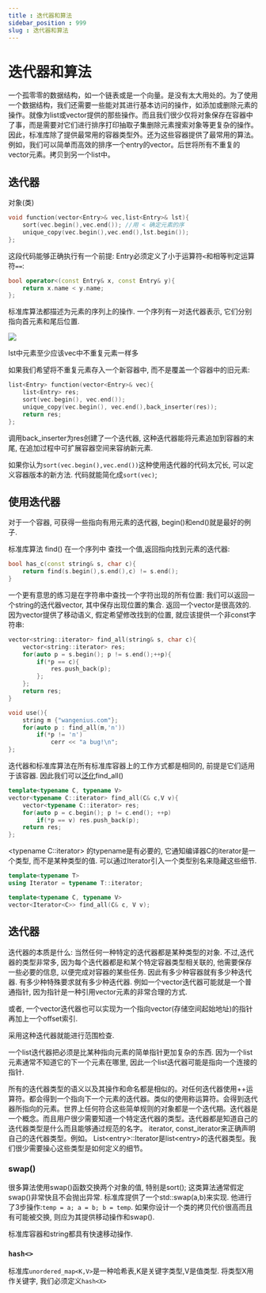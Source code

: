 ```yaml
---
title : 迭代器和算法
sidebar_position : 999
slug : 迭代器和算法
---
```

# 迭代器和算法

一个孤零零的数据结构，如一个链表或是一个向量。是没有太大用处的。为了使用一个数据结构，我们还需要一些能对其进行基本访问的操作，如添加或删除元素的操作。就像为list或vector提供的那些操作。而且我们很少仅将对象保存在容器中了事，而是需要对它们进行排序打印抽取子集删除元素搜索对象等更复杂的操作。因此，标准库除了提供最常用的容器类型外。还为这些容器提供了最常用的算法。例如，我们可以简单而高效的排序一个entry的vector。后世将所有不重复的vector元素。拷贝到另一个list中。

## 迭代器


<Tag>对象(类)</Tag>

```cpp
void function(vector<Entry>& vec,list<Entry>& lst){
    sort(vec.begin(),vec.end()); //用 < 确定元素的序
    unique_copy(vec.begin(),vec.end(),lst.begin());
};
```
这段代码能够正确执行有一个前提: Entry必须定义了小于运算符`<`和相等判定运算符`==`:

```cpp
bool operator<(const Entry& x, const Entry& y){
    return x.name < y.name;
};
```

标准库算法都描述为元素的序列上的操作. 一个序列有一对迭代器表示, 它们分别指向首元素和尾后位置.


![](/res/迭代器.png)

lst中元素至少应该vec中不重复元素一样多

如果我们希望将不重复元素存入一个新容器中, 而不是覆盖一个容器中的旧元素:

```cpp
list<Entry> function(vector<Entry>& vec){
    list<Entry> res;
    sort(vec.begin(), vec.end());
    unique_copy(vec.begin(), vec.end(),back_inserter(res));
    return res;
};
```
调用back_inserter为res创建了一个迭代器, 这种迭代器能将元素追加到容器的末尾, 在追加过程中可扩展容器空间来容纳新元素.

如果你认为`sort(vec.begin(),vec.end())`这种使用迭代器的代码太冗长, 可以定义容器版本的新方法. 代码就能简化成`sort(vec)`;


## 使用迭代器

对于一个容器, 可获得一些指向有用元素的迭代器, begin()和end()就是最好的例子. 

标准库算法 find() 在一个序列中 查找一个值,返回指向找到元素的迭代器:
```cpp
bool has_c(const string& s, char c){
    return find(s.begin(),s.end(),c) != s.end(); 
}
```
一个更有意思的练习是在字符串中查找一个字符出现的所有位置: 我们可以返回一个string的迭代器vector, 其中保存出现位置的集合. 返回一个vector是很高效的. 因为vector提供了移动语义, 假定希望修改找到的位置, 就应该提供一个非const字符串:

```cpp
vector<string::iterator> find_all(string& s, char c){
    vector<string::iterator> res;
    for(auto p = s.begin(); p != s.end();++p){
        if(*p == c){
            res.push_back(p);
        };
    };
    return res;
}
```

```cpp title="调用find_all()"
void use(){
    string m {"wangenius.com"};
    for(auto p : find_all(m,'n'))
        if(*p != 'n')
            cerr << "a bug!\n";
};
```
迭代器和标准库算法在所有标准库容器上的工作方式都是相同的, 前提是它们适用于该容器. 因此我们可以[泛化](../../模板和泛型/模板)find_all()

```cpp
template<typename C, typename V>
vector<typename C::iterator> find_all(C& c,V v){
    vector<typename C::iterator> res;
    for(auto p = c.begin(); p != c.end(); ++p)
        if(*p == v) res.push_back(p);
    return res;
};
```

\<typename C::iterator> 的typename是有必要的, 它通知编译器C的iterator是一个类型, 而不是某种类型的值. 可以通过Iterator引入一个类型别名来隐藏这些细节.

```cpp
template<typename T>
using Iterator = typename T::iterator;

template<typename C, typename V>
vector<Iterator<C>> find_all(C& c, V v);
```

## 迭代器

迭代器的本质是什么: 当然任何一种特定的迭代器都是某种类型的对象. 不过,迭代器的类型非常多, 因为每个迭代器都是和某个特定容器类型相关联的, 他需要保存一些必要的信息, 以便完成对容器的某些任务. 因此有多少种容器就有多少种迭代器. 有多少种特殊要求就有多少种迭代器. 例如一个vector迭代器可能就是一个普通指针, 因为指针是一种引用vector元素的非常合理的方式.

或者, 一个vector迭代器也可以实现为一个指向vector(存储空间起始地址)的指针再加上一个offset索引.

采用这种迭代器就能进行范围检查.

一个list迭代器把必须是比某种指向元素的简单指针更加复杂的东西. 因为一个list元素通常不知道它的下一个元素在哪里, 因此一个list迭代器可能是指向一个连接的指针.

所有的迭代器类型的语义以及其操作和命名都是相似的。对任何迭代器使用++运算符。都会得到一个指向下一个元素的迭代器。类似的使用称运算符。会得到迭代器所指向的元素。世界上任何符合这些简单规则的对象都是一个迭代期。迭代器是一个概念。而且用户很少需要知道一个特定迭代器的类型。迭代器都是知道自己的迭代器类型是什么而且能够通过规范的名字。 iterator, const_iterator来正确声明自己的迭代器类型。例如。 List\<entry>::Iterator是list\<entry>的迭代器类型。我们很少需要操心这些类型是如何定义的细节。


### swap()

很多算法使用swap()函数交换两个对象的值, 特别是sort(); 这类算法通常假定swap()非常快且不会抛出异常. 标准库提供了一个std::swap(a,b)来实现. 他进行了3步操作:`temp = a; a = b; b = temp`. 如果你设计一个类的拷贝代价很高而且有可能被交换, 则应为其提供移动操作和swap(). 

标准库容器和string都具有快速移动操作.

### `hash<>`

标准库`unordered_map<K,V>`是一种哈希表,K是关键字类型,V是值类型. 将类型X用作关键字, 我们必须定义`hash<X>`